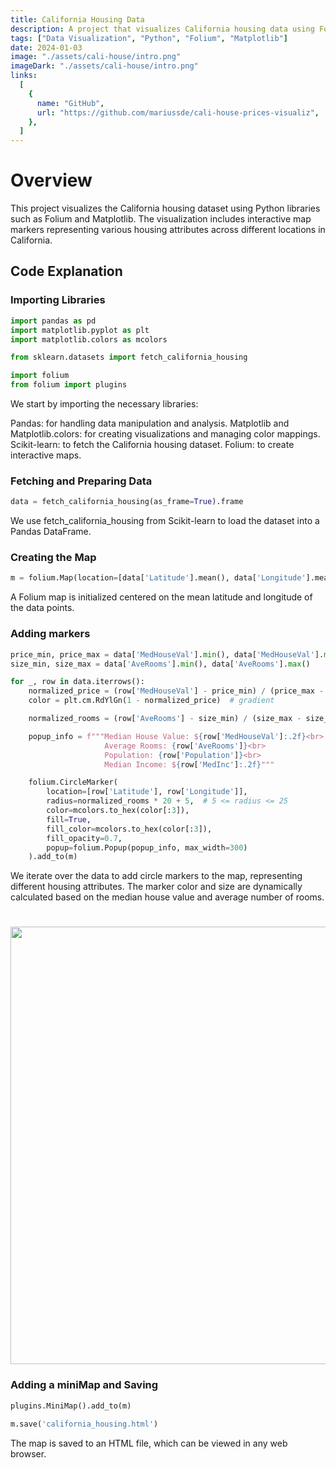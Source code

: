 ```yaml
---
title: California Housing Data
description: A project that visualizes California housing data using Folium and Matplotlib.
tags: ["Data Visualization", "Python", "Folium", "Matplotlib"]
date: 2024-01-03
image: "./assets/cali-house/intro.png"
imageDark: "./assets/cali-house/intro.png"
links:
  [
    {
      name: "GitHub",
      url: "https://github.com/mariussde/cali-house-prices-visualiz",
    },
  ]
---
```


# Overview

This project visualizes the California housing dataset using Python libraries such as Folium and Matplotlib. The visualization includes interactive map markers representing various housing attributes across different locations in California.

## Code Explanation

### Importing Libraries

```python
import pandas as pd
import matplotlib.pyplot as plt
import matplotlib.colors as mcolors

from sklearn.datasets import fetch_california_housing

import folium
from folium import plugins
```

We start by importing the necessary libraries:

Pandas: for handling data manipulation and analysis.
Matplotlib and Matplotlib.colors: for creating visualizations and managing color mappings.
Scikit-learn: to fetch the California housing dataset.
Folium: to create interactive maps.

### Fetching and Preparing Data

```python
data = fetch_california_housing(as_frame=True).frame
```

We use fetch_california_housing from Scikit-learn to load the dataset into a Pandas DataFrame.

### Creating the Map

```python
m = folium.Map(location=[data['Latitude'].mean(), data['Longitude'].mean()], zoom_start=6)
```

A Folium map is initialized centered on the mean latitude and longitude of the data points.

### Adding markers

```python
price_min, price_max = data['MedHouseVal'].min(), data['MedHouseVal'].max()
size_min, size_max = data['AveRooms'].min(), data['AveRooms'].max()

for _, row in data.iterrows():
    normalized_price = (row['MedHouseVal'] - price_min) / (price_max - price_min)
    color = plt.cm.RdYlGn(1 - normalized_price)  # gradient

    normalized_rooms = (row['AveRooms'] - size_min) / (size_max - size_min)

    popup_info = f"""Median House Value: ${row['MedHouseVal']:.2f}<br>
                     Average Rooms: {row['AveRooms']}<br>
                     Population: {row['Population']}<br>
                     Median Income: ${row['MedInc']:.2f}"""

    folium.CircleMarker(
        location=[row['Latitude'], row['Longitude']],
        radius=normalized_rooms * 20 + 5,  # 5 <= radius <= 25
        color=mcolors.to_hex(color[:3]),
        fill=True,
        fill_color=mcolors.to_hex(color[:3]),
        fill_opacity=0.7,
        popup=folium.Popup(popup_info, max_width=300)
    ).add_to(m)
```

We iterate over the data to add circle markers to the map, representing different housing attributes. The marker color and size are dynamically calculated based on the median house value and average number of rooms.

#

<img width="700" src="./assets/cali-house/zoom.png" />

### Adding a miniMap and Saving

```python
plugins.MiniMap().add_to(m)

m.save('california_housing.html')
```

The map is saved to an HTML file, which can be viewed in any web browser.

